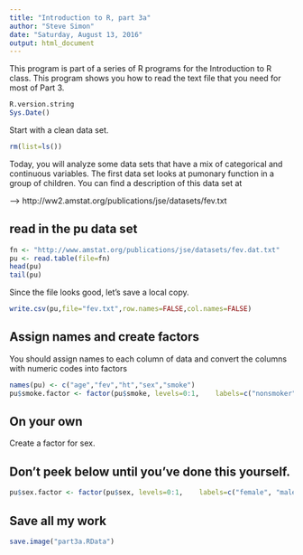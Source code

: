 ```yaml
---
title: "Introduction to R, part 3a"
author: "Steve Simon"
date: "Saturday, August 13, 2016"
output: html_document
---
```


This program is part of a series of R programs for the Introduction to R class. This program shows you how to read the text file that you need for most of Part 3.

```r
R.version.string
Sys.Date()
```

Start with a clean data set.

```r
rm(list=ls())
```

Today, you will analyze some data sets that have a mix of categorical and continuous variables. The first data set looks at pumonary function in a group of children. You can find a description of this data set at

--> http://ww2.amstat.org/publications/jse/datasets/fev.txt

## read in the pu data set

```r
fn <- "http://www.amstat.org/publications/jse/datasets/fev.dat.txt"
pu <- read.table(file=fn)
head(pu)
tail(pu)
```

Since the file looks good, let's save a local copy.

```r
write.csv(pu,file="fev.txt",row.names=FALSE,col.names=FALSE)
```

## Assign names and create factors

You should assign names to each column of data and convert the columns with numeric codes into factors

```r
names(pu) <- c("age","fev","ht","sex","smoke")
pu$smoke.factor <- factor(pu$smoke, levels=0:1,    labels=c("nonsmoker", "smoker"))
```

## On your own

Create a factor for sex.

## Don't peek below until you've done this yourself.

```r
pu$sex.factor <- factor(pu$sex, levels=0:1,    labels=c("female", "male"))
```

## Save all my work

```r
save.image("part3a.RData")
```
